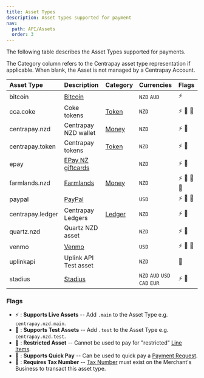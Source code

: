 ```yaml
---
title: Asset Types
description: Asset types supported for payment
nav:
  path: API/Assets
  order: 3
---
```


The following table describes the Asset Types supported for payments.

The Category column refers to the Centrapay asset type representation if
applicable. When blank, the Asset is not managed by a Centrapay Account.

|    Asset Type    |                     Description                     |              Category              |          Currencies           |  Flags   |
| :--------------- | :-------------------------------------------------- | :--------------------------------- | :---------------------------- | :------- |
| bitcoin          | [Bitcoin](https://bitcoin.org/en/)                  |                                    | `NZD` `AUD`                   | ⚡️       |
| cca.coke         | Coke tokens                                         | [Token](/api/assets#token-model)   | `NZD`                         | ⚡️ 🧪 🚫   |
| centrapay.nzd    | Centrapay NZD wallet                                | [Money](/api/assets#money-model)   | `NZD`                         | ⚡️ 🧪     |
| centrapay.token  | Centrapay tokens                                    | [Token](/api/assets#token-model)   | `NZD`                         | ⚡️ 🧪     |
| epay             | [EPay NZ giftcards](https://www.giftstation.co.nz/) |                                    | `NZD`                         | ⚡️ 🧪     |
| farmlands.nzd    | [Farmlands](https://www.farmlands.co.nz/)           | [Money](/api/assets#money-model)   | `NZD`                         | ⚡️ 🧪 💸 💼 |
| paypal           | [PayPal](https://www.paypal.com/)                   |                                    | `USD`                         | ⚡️ 🧪 💸   |
| centrapay.ledger | Centrapay Ledgers                                   | [Ledger](/api/assets#ledger-model) | `NZD`                         | ⚡️ 🧪     |
| quartz.nzd       | Quartz NZD asset                                    |                                    | `NZD`                         | ⚡️ 🧪     |
| venmo            | [Venmo](https://venmo.com/)                         |                                    | `USD`                         | ⚡️ 🧪 💸   |
| uplinkapi        | Uplink API Test asset                               |                                    | `NZD`                         | 🧪        |
| stadius          | [Stadius](https://stadius.io)                       |                                    | `NZD` `AUD` `USD` `CAD` `EUR` | ⚡️ 🧪     |


### Flags

 * ⚡️ : **Supports Live Assets** -- Add `.main` to the Asset Type e.g. `centrapay.nzd.main`.
 * 🧪 : **Supports Test Assets** -- Add `.test` to the Asset Type e.g. `centrapay.nzd.test`.
 * 🚫 : **Restricted Asset** -- Cannot be used to pay for "restricted" [Line Items](/api/payment-requests#line-item-model).
 * 💸 : **Supports Quick Pay** -- Can be used to quick pay a [Payment Request](/api/payment-requests).
 * 💼 : **Requires Tax Number** -- [Tax Number](/api/businesses#tax-number-model) must exist on the Merchant's Business to transact this asset type.
